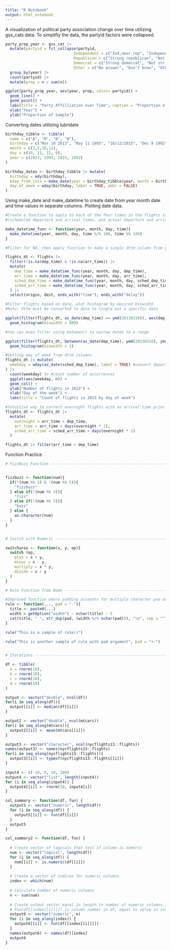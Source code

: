 ---
title: "R Notebook"
output: html_notebook
---

A visualization of political party association change over time utilizing gss_cats data. To simplifiy the data, the partyid factors were collapsed.

```{r}
party_prop_year <- gss_cat |> 
  mutate(partyid = fct_collapse(partyid, 
                              Independent = c("Ind,near rep", "Independent", "Ind,near dem"),
                              Republican = c("Strong republican", "Not str republican"),
                              Democrat = c("Strong democrat", "Not str democrat"),
                              Other = c("No answer", "Don't know", "Other party"))) |> 
  group_by(year) |> 
  count(partyid) |> 
  mutate(prop = n / sum(n))

ggplot(party_prop_year, aes(year, prop, color= partyid)) +
  geom_line() +
  geom_point() +
  labs(title = "Party Affilliation over Time", caption = "Proportion of gss_cat responses that identify with each political party plotted by year.", color = "Party Affilliation") +
  xlab("Year") +
  ylab("Proportion of Sample")
```

Converting dates utilizing lubridate

```{r}
birthday_tibble <- tibble(
  name = c("A", "M", "N", "B"),
  birthday = c("Mar 10 2013", "May 11 1993", "10/12/2015", "Dec 9 1992"),
  month = c(3,5,10,12),
  day = c(10, 11, 12, 9),
  year = c(2013, 1993, 2015, 1992)
)

birthday_dates <- birthday_tibble |> mutate(
  birthday = mdy(birthday),
  bday_from_cols = make_date(year = birthday_tibble$year, month = birthday_tibble$month, day = birthday_tibble$day),
  day_of_week = wday(birthday, label = TRUE, abbr = FALSE)
)
```

Using make_date and make_datetime to create date from year month date and time values in separate columns. Plotting date data.

```{r}
#Create a function to apply to each of the four times in the flights table 
#(scheduled departure and arrival times, and actual departure and arrival times)

make_datetime_func <- function(year, month, day, time){
  make_datetime(year, month, day, time %/% 100, time %% 100)
}

#Filter for NA, then apply function to make a single dttm column from year, month, day and time columns

flights_dt <- flights |> 
  filter(!is.na(dep_time) & !is.na(arr_time)) |> 
  mutate(
    dep_time = make_datetime_func(year, month, day, dep_time),
    arr_time = make_datetime_func(year, month, day, arr_time),
    sched_dep_time = make_datetime_func(year, month, day, sched_dep_time),
    sched_arr_time = make_datetime_func(year, month, day, sched_arr_time)
  ) |> 
  select(origin, dest, ends_with("time"), ends_with("delay"))

#Filter flights based on date, plot histogram by desired binwidth
#Note: dttm must be converted to date to single out a specific date

ggplot(filter(flights_dt, as_date(dep_time) == ymd(20130310)), aes(dep_time)) +
  geom_histogram(binwidth = 900)

#You can even filter using between() to narrow dates to a range

ggplot(filter(flights_dt, between(as_date(dep_time), ymd(20130310), ymd(20130317))), aes(as_date(dep_time))) +
  geom_histogram(binwidth = 1)

#Getting day of week from dttm columns
flights_dt |> mutate(
  weekday = wday(as_date(sched_dep_time), label = TRUE) #convert departure dttm to weekday
) |> 
  count(weekday) |> #count number of occurrences
  ggplot(aes(weekday, n)) +
  geom_col() +
  ylab("Number of flights in 2013") +
  xlab("Day of the week") +
  labs(title = "Count of flights in 2013 by day of week")

#Intuitive way to correct overnight flights with an arrival time prior to departure time by adding a day (period) only to flights where arr_time < dep_time.
flights_dt <- flights_dt |> 
  mutate(
    overnight = arr_time < dep_time,
    arr_time = arr_time + days(overnight * 1),
    sched_arr_time = sched_arr_time + days(overnight * 1)
  )

flights_dt |> filter(arr_time < dep_time)

```

Function Practice

```{r}

# FizzBuzz Function -------------------------------------------------------


fizzbuzz <- function(num){
  if(!(num %% 3) & !(num %% 5)){
    "fizzbuzz"
  } else if(!(num %% 3)){
    "fizz"
  } else if(!(num %% 5)){
    "buzz"
  } else {
    as.character(num)
  }
}


# Switch with Numeric -----------------------------------------------------

switcharoo <- function(x, y, op){
  switch (op,
    plus = x + y,
    minus = x - y,
    multiply = x * y,
    divide = x / y
  )
} 

# Rule Function from Book -------------------------------------------------

#Improved function where padding accounts for multiple character pad argument
rule <- function(..., pad = "-"){
  title <- paste0(...)
  width = getOption("width") - nchar(title) - 5
  cat(title, " ", str_dup(pad, (width %/% nchar(pad))), "\n", sep = "")
}

rule("This is a sample of rule()")

rule("This is another sample of rule with pad argument", pad = "+-")


# Iterations --------------------------------------------------------------

df <- tibble(
  a = rnorm(10),
  b = rnorm(10),
  c = rnorm(10),
  d = rnorm(10)
)

output <- vector("double", ncol(df))
for(i in seq_along(df)){
  output[[i]] <- median(df[[i]])
}

output2 <- vector("double", ncol(mtcars))
for(i in seq_along(mtcars)){
  output2[[i]] <- mean(mtcars[[i]])
}

output3 <- vector("character", ncol(nycflights13::flights))
names(output3) <- names(nycflights13::flights)
for(i in seq_along(nycflights13::flights)){
  output3[[i]] <- typeof(nycflights13::flights[[i]])
}

input4 <- c(-10, 0, 10, 100)
output4 <- vector("list", length(input4))
for (i in seq_along(input4)) {
  output4[[i]] <- rnorm(10, input4[i])
}

col_summary <- function(df, fun) {
  output5 <- vector("numeric", length(df))
  for (i in seq_along(df)) {
    output5[[i]] <- fun(df[[i]])
  }
  output5
}

col_summary2 <- function(df, fun) {
  
  # Create vector of logicals that test if column is numeric
  num <- vector("logical", length(df))
  for (i in seq_along(df)) {
    num[[i]] <- is.numeric(df[[i]])
  }
  
  # Create a vector of indices for numeric columns
  index <- which(num)
  
  # Calculate number of numeric columns
  n <- sum(num)
  
  # Create output vector equal in length to number of numeric columns in df
  # Fun(df[[index[[i]]]]) is column number in df, equal to value in index[[i]] location
  output6 <- vector("numeric", n)
  for (i in seq_along(index)) {
    output6[[i]] <- fun(df[[index[[i]]]])
  }
  names(output6) <- names(df)[index]
  output6
}


```
